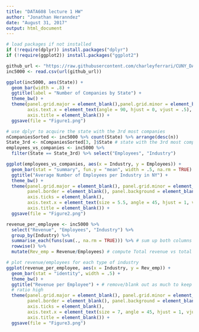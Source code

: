 ```yaml
---
title: "DATA608 lecture 1 HW"
author: "Jonathan Heranndez"
date: "August 31, 2017"
output: html_document
---
```


```r
# load packages if not installed
if (!require(dplyr)) install.packages("dplyr")
if (!require(ggplot2)) install.packages("ggplot2") 
```
```r
github_url <- "https://raw.githubusercontent.com/charleyferrari/CUNY_DATA608/master/lecture1/Data/inc5000_data.csv"
inc5000 <- read.csv(url(github_url))
```

```r
ggplot(inc5000, aes(State)) +
  geom_bar(width = .8) +
  ggtitle(label = "Number of Companies by State") +
  theme_bw() +
  theme(panel.grid.major = element_blank(),panel.grid.minor = element_blank(),
        axis.text.x = element_text(angle = 90, hjust = 0, vjust = .5),
        axis.title = element_blank()) +
  ggsave(file = "Figure1.png")
```

```r
# use dplyr to acquire the state with the 3rd most companies
nCompaniesSorted <- inc5000 %>% count(State) %>% arrange(desc(n))
State_3rd <- nCompaniesSorted[3, ]$State # state with the 3rd most companies
employees_vs_companies <- inc5000 %>% 
  filter(State == State_3rd) %>% select("Employees", "Industry")

ggplot(employees_vs_companies, aes(x = Industry, y = Employees)) +
  geom_bar(stat = "summary", fun.y = "mean", width = .5, na.rm = TRUE) +
  ggtitle("Average Number of Employees per Industry in NY") +
  theme_bw() +
  theme(panel.grid.major = element_blank(), panel.grid.minor = element_blank(),
        panel.border = element_blank(), panel.background = element_blank(),
        axis.ticks = element_blank(),
        axis.text.x = element_text(size = 5.5, angle = 45, hjust = 1, vjust = 1.25),
        axis.title = element_blank()) +
  ggsave(file = "Figure2.png")
```

```r
revenue_per_employee <- inc5000 %>% 
  select("Revenue", "Employees", "Industry") %>% 
  group_by(Industry) %>%
  summarise_each(funs(sum(., na.rm = TRUE))) %>% # sum up both columns
  rowwise() %>%
  mutate(Rev_emp = Revenue/Employees) # compute Total revenue vs total employees

# plot revenue/employees for each type of industry
ggplot(revenue_per_employee, aes(x = Industry, y = Rev_emp)) +
  geom_bar(stat = "identity", width = .5) +
  theme_bw() +
  ggtitle("Revenue per Employee") + # remove/blank out as much to keep data-to-ink
  # ratio high
  theme(panel.grid.major = element_blank(), panel.grid.minor = element_blank(),
        panel.border = element_blank(), panel.background = element_blank(),
        axis.ticks = element_blank(),
        axis.text.x = element_text(size = 7, angle = 45, hjust = 1, vjust = 1.25),
        axis.title = element_blank()) +
  ggsave(file = "Figure3.png")
```

